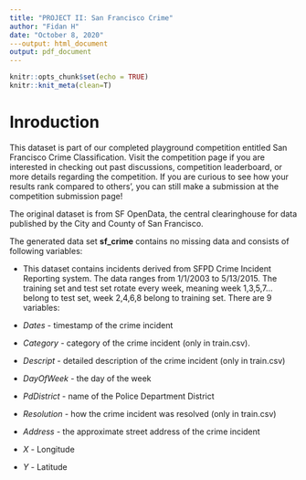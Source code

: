```yaml
---
title: "PROJECT II: San Francisco Crime"
author: "Fidan H"
date: "October 8, 2020"
---output: html_document
output: pdf_document
---
```

```r
knitr::opts_chunk$set(echo = TRUE)
knitr::knit_meta(clean=T)
```
# Inroduction


This dataset is part of our completed playground competition entitled San Francisco Crime Classification. Visit the competition page if you are interested in checking out past discussions, competition leaderboard, or more details regarding the competition. If you are curious to see how your results rank compared to others', you can still make a submission at the competition submission page!

The original dataset is from SF OpenData, the central clearinghouse for data published by the City and County of San Francisco.

The generated data set **sf_crime** contains no missing data and consists of following variables:

- This dataset contains incidents derived from SFPD Crime Incident Reporting system. The data ranges from 1/1/2003 to 5/13/2015. The training set and test set rotate every week, meaning week 1,3,5,7… belong to test set, week 2,4,6,8 belong to training set. There are 9 variables:

- *Dates* - timestamp of the crime incident
- *Category* - category of the crime incident (only in train.csv).
- *Descript* - detailed description of the crime incident (only in train.csv)
- *DayOfWeek* - the day of the week
- *PdDistrict* - name of the Police Department District
- *Resolution* - how the crime incident was resolved (only in train.csv)
- *Address* - the approximate street address of the crime incident
- *X* - Longitude
- *Y* - Latitude

